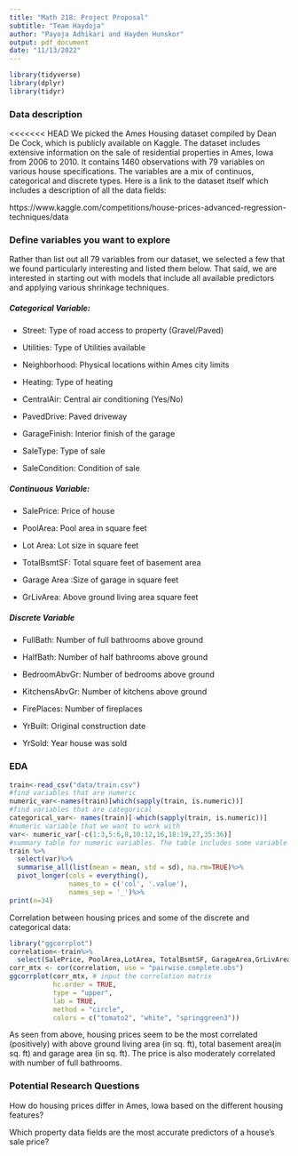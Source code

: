 ```yaml
---
title: "Math 218: Project Proposal"
subtitle: "Team Haydoja"
author: "Payoja Adhikari and Hayden Hunskor"
output: pdf_document
date: "11/13/2022"
---
```


```r
library(tidyverse)
library(dplyr)
library(tidyr)
```

### Data description

<<<<<<< HEAD
We picked the Ames Housing dataset compiled by Dean De Cock, which is publicly available on Kaggle. The dataset includes extensive information on the sale of residential properties in Ames, Iowa from 2006 to 2010. It contains 1460 observations with 79 variables on various house specifications. The variables are a mix of continuos, categorical and discrete types. Here is a link to the dataset itself which includes a description of all the data fields:

https://www.kaggle.com/competitions/house-prices-advanced-regression-techniques/data

### Define variables you want to explore

Rather than list out all 79 variables from our dataset, we selected a few that we found particularly interesting and listed them below. That said, we are interested in starting out with models that include all available predictors and applying various shrinkage techniques.

##### Categorical Variable:

- Street: Type of road access to property (Gravel/Paved)

- Utilities: Type of Utilities available

- Neighborhood: Physical locations within Ames city limits

- Heating: Type of heating

- CentralAir: Central air conditioning (Yes/No)

- PavedDrive: Paved driveway

- GarageFinish: Interior finish of the garage

- SaleType: Type of sale

- SaleCondition: Condition of sale

##### Continuous Variable:

- SalePrice: Price of house 

- PoolArea: Pool area in square feet

- Lot Area: Lot size in square feet

- TotalBsmtSF: Total square feet of basement area

- Garage Area :Size of garage in square feet

- GrLivArea: Above ground living area square feet

##### Discrete Variable


- FullBath: Number of full bathrooms above ground

- HalfBath: Number of half bathrooms above ground

- BedroomAbvGr: Number of bedrooms above ground

- KitchensAbvGr: Number of kitchens above ground

- FirePlaces: Number of fireplaces

- YrBuilt: Original construction date

- YrSold: Year house was sold

### EDA
```r
train<-read_csv("data/train.csv")
#find variables that are numeric
numeric_var<-names(train)[which(sapply(train, is.numeric))]
#find variables that are categorical
categorical_var<- names(train)[-which(sapply(train, is.numeric))]
#numeric variable that we want to work with
var<- numeric_var[-c(1:3,5:6,8,10:12,16,18:19,27,35:36)]
#summary table for numeric variables. The table includes some variable not mentioned earlier
train %>%
  select(var)%>%
  summarise_all(list(mean = mean, std = sd), na.rm=TRUE)%>%
  pivot_longer(cols = everything(), 
               names_to = c('col', '.value'), 
               names_sep = '_')%>%
print(n=34)
```

Correlation between housing prices and some of the discrete and categorical data:

```r
library("ggcorrplot")
correlation<-train%>%
  select(SalePrice, PoolArea,LotArea, TotalBsmtSF, GarageArea,GrLivArea, FullBath,HalfBath,BedroomAbvGr,KitchenAbvGr,Fireplaces)
corr_mtx <- cor(correlation, use = "pairwise.complete.obs")
ggcorrplot(corr_mtx, # input the correlation matrix
           hc.order = TRUE, 
           type = "upper", 
           lab = TRUE,
           method = "circle", 
           colors = c("tomato2", "white", "springgreen3"))
```

As seen from above, housing prices seem to be the most correlated (positively) with above ground living area (in sq. ft), total basement area(in sq. ft) and garage area (in sq. ft). The price is also moderately correlated with number of full bathrooms.

### Potential Research Questions

How do housing prices differ in Ames, Iowa based on the different housing features?

Which property data fields are the most accurate predictors of a house's sale price?
